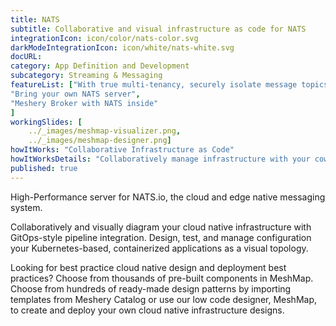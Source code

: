 ```yaml
---
title: NATS  
subtitle: Collaborative and visual infrastructure as code for NATS
integrationIcon: icon/color/nats-color.svg
darkModeIntegrationIcon: icon/white/nats-white.svg
docURL: 
category: App Definition and Development
subcategory: Streaming & Messaging
featureList: ["With true multi-tenancy, securely isolate message topics",
"Bring your own NATS server",
"Meshery Broker with NATS inside"
]
workingSlides: [
    ../_images/meshmap-visualizer.png,
    ../_images/meshmap-designer.png]
howItWorks: "Collaborative Infrastructure as Code"
howItWorksDetails: "Collaboratively manage infrastructure with your coworkers synchronously sharing the same designs."
published: true
---
```

<p>
    High-Performance server for NATS.io, the cloud and edge native messaging system.
</p>
<p>
    Collaboratively and visually diagram your cloud native infrastructure with GitOps-style pipeline integration. Design, test, and manage configuration your Kubernetes-based, containerized applications as a visual topology.
</p>
<p>
    Looking for best practice cloud native design and deployment best practices? Choose from thousands of pre-built components in MeshMap. Choose from hundreds of ready-made design patterns by importing templates from Meshery Catalog or use our low code designer, MeshMap, to create and deploy your own cloud native infrastructure designs.
</p>